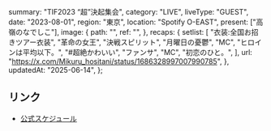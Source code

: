   summary: "TIF2023 “超”決起集会",
  category: "LIVE",
  liveType: "GUEST",
  date: "2023-08-01",
  region: "東京",
  location: "Spotify O-EAST",
  present: ["高嶺のなでしこ"],
  image: {
    path: "",
    ref: "",
  },
  recaps: {
    setlist: [
      "衣装:全国お招きツアー衣装",
      "革命の女王",
      "決戦スピリット",
      "月曜日の憂鬱",
      "MC",
      "ヒロインは平均以下。",
      "#超絶かわいい",
      "ファンサ",
      "MC",
      "初恋のひと。",
    ],
    url: "https://x.com/Mikuru_hositani/status/1686328997007990785",
  },
  updatedAt: "2025-06-14",
};

## リンク

- [公式スケジュール](https://takanenonadeshiko.jp/?p=1083)
